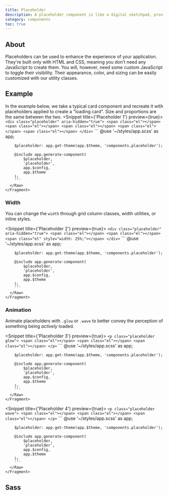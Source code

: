 ```yaml
---
title: Placeholder
description: A placeholder component is like a digital sketchpad, providing a temporary space for users to fill in with their own content. It's a handy tool that helps users understand what kind of information is expected, without feeling overwhelmed by a blank page. With a placeholder component, you can easily guide users through your website, without having to worry about getting lost in the digital wilderness.
category: components
toc: true
---
```


## About

Placeholders can be used to enhance the experience of your application. They're built only with HTML and CSS, meaning you don't need any JavaScript to create them. You will, however, need some custom JavaScript to toggle their visibility. Their appearance, color, and sizing can be easily customized with our utility classes.

## Example

In the example below, we take a typical card component and recreate it with placeholders applied to create a "loading card". Size and proportions are the same between the two.
<Snippet title={'Placeholder 1'} preview={true}>
    <Fragment slot="html">
      <Raw file={file} line_start={20} line_end={26}>
        ```
        <div class="placeholder" aria-hidden="true">
            <span class="el"></span>
            <span class="el"></span>
            <span class="el"></span>
            <span class="el"></span>
            <span class="el"></span>
        </div>
        ```
      </Raw>
    </Fragment>
    <Fragment slot="scss">
      <Raw file={file} line_start={33} line_end={42}>
        ```
        @use '~/styles/app.scss' as app;

        $placeholder: app.get-theme(app.$theme, 'components.placeholder');

        @include app.generate-component(
            $placeholder,
            'placeholder',
            app.$config,
            app.$theme
        );
        ```
      </Raw>
    </Fragment>
</Snippet>

### Width

You can change the `width` through grid column classes, width utilities, or inline styles.

<Snippet title={'Placeholder 2'} preview={true}>
    <Fragment slot="html">
      <Raw file={file} line_start={56} line_end={60}>
        ```
        <div class="placeholder" aria-hidden="true">
            <span class="el"></span>
            <span class="el"></span>
            <span class="el" style="width: 25%;"></span>
        </div>
        ```
      </Raw>
    </Fragment>
    <Fragment slot="scss">
      <Raw file={file} line_start={67} line_end={76}>
        ```
        @use '~/styles/app.scss' as app;

        $placeholder: app.get-theme(app.$theme, 'components.placeholder');

        @include app.generate-component(
            $placeholder,
            'placeholder',
            app.$config,
            app.$theme
        );
        ```
      </Raw>
    </Fragment>
</Snippet>

### Animation

Animate placeholders with `.glow` or `.wave` to better convey the perception of something being _actively_ loaded.

<Snippet title={'Placeholder 3'} preview={true}>
    <Fragment slot="html">
      <Raw file={file} line_start={90} line_end={94}>
        ```
        <p class="placeholder glow">
            <span class="el"></span>
            <span class="el"></span>
            <span class="el"></span>
        </p>
        ```
      </Raw>
    </Fragment>
    <Fragment slot="scss">
      <Raw file={file} line_start={101} line_end={110}>
        ```
        @use '~/styles/app.scss' as app;

        $placeholder: app.get-theme(app.$theme, 'components.placeholder');

        @include app.generate-component(
            $placeholder,
            'placeholder',
            app.$config,
            app.$theme
        );
        ```
      </Raw>
    </Fragment>
</Snippet>

<Snippet title={'Placeholder 4'} preview={true}>
    <Fragment slot="html">
      <Raw file={file} line_start={120} line_end={124}>
        ```
        <p class="placeholder wave">
            <span class="el"></span>
            <span class="el"></span>
            <span class="el"></span>
        </p>
        ```
      </Raw>
    </Fragment>
    <Fragment slot="scss">
      <Raw file={file} line_start={131} line_end={140}>
        ```
        @use '~/styles/app.scss' as app;

        $placeholder: app.get-theme(app.$theme, 'components.placeholder');

        @include app.generate-component(
            $placeholder,
            'placeholder',
            app.$config,
            app.$theme
        );
        ```
      </Raw>
    </Fragment>
</Snippet>

## Sass
